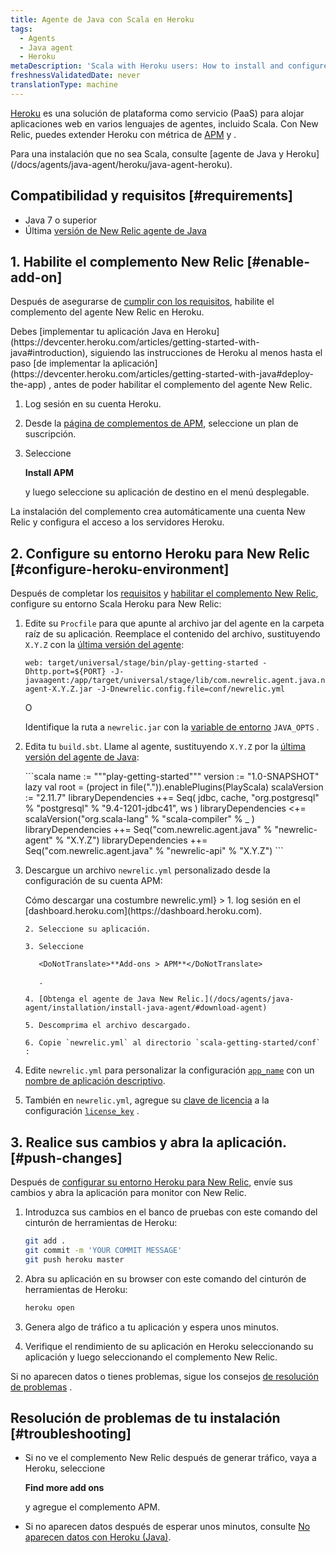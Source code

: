 ```yaml
---
title: Agente de Java con Scala en Heroku
tags:
  - Agents
  - Java agent
  - Heroku
metaDescription: 'Scala with Heroku users: How to install and configure the Java agent for your APM add-on.'
freshnessValidatedDate: never
translationType: machine
---
```


[Heroku](https://devcenter.heroku.com/articles/newrelic) es una solución de plataforma como servicio (PaaS) para alojar aplicaciones web en varios lenguajes de agentes, incluido Scala. Con New Relic, puedes extender Heroku con métrica de [APM](/docs/apm/new-relic-apm) y [<InlinePopover type="browser"/>](/docs/browser/new-relic-browser).

<Callout variant="tip">
  Para una instalación que no sea Scala, consulte [agente de Java y Heroku](/docs/agents/java-agent/heroku/java-agent-heroku).
</Callout>

## Compatibilidad y requisitos [#requirements]

* Java 7 o superior
* Última [versión de New Relic agente de Java](/docs/release-notes/agent-release-notes/java-release-notes)

## 1. Habilite el complemento New Relic [#enable-add-on]

Después de asegurarse de [cumplir con los requisitos](#requirements), habilite el complemento del agente New Relic en Heroku.

<Callout variant="caution">
  Debes [implementar tu aplicación Java en Heroku](https://devcenter.heroku.com/articles/getting-started-with-java#introduction), siguiendo las instrucciones de Heroku al menos hasta el paso [de implementar la aplicación](https://devcenter.heroku.com/articles/getting-started-with-java#deploy-the-app) , antes de poder habilitar el complemento del agente New Relic.
</Callout>

1. Log sesión en su cuenta Heroku.

2. Desde la [página de complementos de APM](https://elements.heroku.com/addons/newrelic#pricing), seleccione un plan de suscripción.

3. Seleccione

   <DoNotTranslate>**Install APM**</DoNotTranslate>

   y luego seleccione su aplicación de destino en el menú desplegable.

La instalación del complemento crea automáticamente una cuenta New Relic y configura el acceso a los servidores Heroku.

## 2. Configure su entorno Heroku para New Relic [#configure-heroku-environment]

Después de completar los [requisitos](#requirements) y [habilitar el complemento New Relic](#enable-add-on), configure su entorno Scala Heroku para New Relic:

1. Edite su `Procfile` para que apunte al archivo jar del agente en la carpeta raíz de su aplicación. Reemplace el contenido del archivo, sustituyendo `X.Y.Z` con la [última versión del agente](/docs/agents/java-agent/getting-started/java-release-notes):

   ```procfile
   web: target/universal/stage/bin/play-getting-started -Dhttp.port=${PORT} -J-javaagent:/app/target/universal/stage/lib/com.newrelic.agent.java.newrelic-agent-X.Y.Z.jar -J-Dnewrelic.config.file=conf/newrelic.yml
   ```

   O

   Identifique la ruta a `newrelic.jar` con la [variable de entorno](https://devcenter.heroku.com/articles/config-vars) `JAVA_OPTS` .

2. Edita tu `build.sbt`. Llame al agente, sustituyendo `X.Y.Z` por la [última versión del agente de Java](/docs/agents/java-agent/getting-started/java-release-notes):

   <CollapserGroup>
     <Collapser
       id="build-sbt"
       title="Personalizada build.sbt"
     >
       ```scala
       name := """play-getting-started"""
       version := "1.0-SNAPSHOT"
       lazy val root = (project in file(".")).enablePlugins(PlayScala)
       scalaVersion := "2.11.7"
       libraryDependencies ++= Seq(
           jdbc,
           cache,
           "org.postgresql" % "postgresql" % "9.4-1201-jdbc41",
           ws
       )
       libraryDependencies <+= scalaVersion("org.scala-lang" % "scala-compiler" % _ )
       libraryDependencies ++= Seq("com.newrelic.agent.java" % "newrelic-agent" % "X.Y.Z")
       libraryDependencies ++= Seq("com.newrelic.agent.java" % "newrelic-api" % "X.Y.Z")
       ```
     </Collapser>
   </CollapserGroup>

3. Descargue un archivo `newrelic.yml` personalizado desde la configuración de su cuenta APM:

   <CollapserGroup>
     <Collapser
       id="customized-yml"
       title={<>Cómo descargar una costumbre <InlineCode>newrelic.yml</InlineCode></>}
     >
       1. log sesión en el [dashboard.heroku.com](https://dashboard.heroku.com).

       2. Seleccione su aplicación.

       3. Seleccione

          <DoNotTranslate>**Add-ons > APM**</DoNotTranslate>

          .

       4. [Obtenga el agente de Java New Relic.](/docs/agents/java-agent/installation/install-java-agent/#download-agent)

       5. Descomprima el archivo descargado.

       6. Copie `newrelic.yml` al directorio `scala-getting-started/conf` :
     </Collapser>
   </CollapserGroup>

4. Edite `newrelic.yml` para personalizar la configuración [`app_name`](/docs/agents/java-agent/configuration/java-agent-configuration-config-file#cfg-app_name) con un [nombre de aplicación descriptivo](/docs/agents/manage-apm-agents/app-naming/name-your-application).

5. También en `newrelic.yml`, agregue su [clave de licencia](/docs/apis/intro-apis/new-relic-api-keys/#ingest-license-key) a la configuración [`license_key`](/docs/agents/java-agent/configuration/java-agent-configuration-config-file#cfg-license_key) .

## 3. Realice sus cambios y abra la aplicación. [#push-changes]

Después de [configurar su entorno Heroku para New Relic](#configure-heroku-environment), envíe sus cambios y abra la aplicación para monitor con New Relic.

1. Introduzca sus cambios en el banco de pruebas con este comando del cinturón de herramientas de Heroku:

   ```bash
   git add .
   git commit -m 'YOUR COMMIT MESSAGE'
   git push heroku master
   ```

2. Abra su aplicación en su browser con este comando del cinturón de herramientas de Heroku:

   ```bash
   heroku open
   ```

3. Genera algo de tráfico a tu aplicación y espera unos minutos.

4. Verifique el rendimiento de su aplicación en Heroku seleccionando su aplicación y luego seleccionando el complemento New Relic.

Si no aparecen datos o tienes problemas, sigue los consejos [de resolución de problemas](#troubleshooting) .

## Resolución de problemas de tu instalación [#troubleshooting]

* Si no ve el complemento New Relic después de generar tráfico, vaya a Heroku, seleccione

  <DoNotTranslate>**Find more add ons**</DoNotTranslate>

  y agregue el complemento APM.

* Si no aparecen datos después de esperar unos minutos, consulte [No aparecen datos con Heroku (Java)](/docs/agents/java-agent/heroku/no-data-appears-heroku-java).
